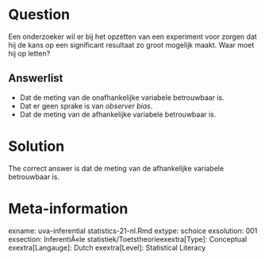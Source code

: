 Question
========

Een onderzoeker wil er bij het opzetten van een experiment voor zorgen dat hij de kans op een significant resultaat zo groot mogelijk maakt. Waar moet hij op letten? 

Answerlist
----------
* Dat de meting van de onafhankelijke variabele betrouwbaar is.
* Dat er geen sprake is van *observer bias*.
* Dat de meting van de afhankelijke variabele betrouwbaar is.

Solution
========

The correct answer is dat de meting van de afhankelijke variabele betrouwbaar is. 

Meta-information
================
exname: uva-inferential statistics-21-nl.Rmd 
extype: schoice 
exsolution: 001 
exsection: InferentiÃ«le statistiek/Toetstheorieexextra[Type]: Conceptual 
exextra[Langauge]: Dutch 
exextra[Level]: Statistical Literacy
